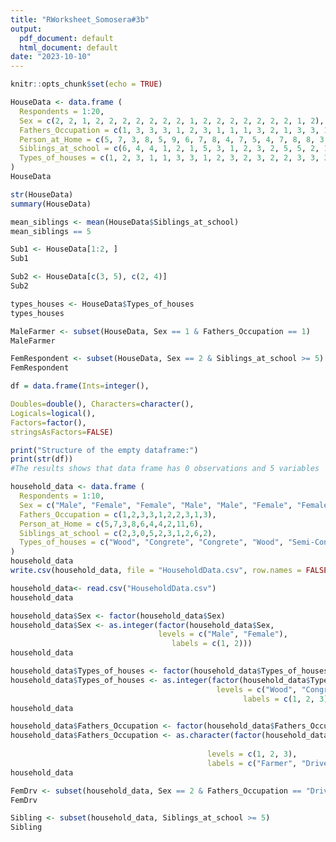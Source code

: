 ```yaml
---
title: "RWorksheet_Somosera#3b"
output:
  pdf_document: default
  html_document: default
date: "2023-10-10"
---
```


```r
knitr::opts_chunk$set(echo = TRUE)
```


```r
HouseData <- data.frame (
  Respondents = 1:20, 
  Sex = c(2, 2, 1, 2, 2, 2, 2, 2, 2, 2, 1, 2, 2, 2, 2, 2, 2, 2, 1, 2), 
  Fathers_Occupation = c(1, 3, 3, 3, 1, 2, 3, 1, 1, 1, 3, 2, 1, 3, 3, 1, 3, 1, 2, 1), 
  Person_at_Home = c(5, 7, 3, 8, 5, 9, 6, 7, 8, 4, 7, 5, 4, 7, 8, 8, 3, 11, 7, 6),
  Siblings_at_school = c(6, 4, 4, 1, 2, 1, 5, 3, 1, 2, 3, 2, 5, 5, 2, 1, 2, 5, 3, 2),
  Types_of_houses = c(1, 2, 3, 1, 1, 3, 3, 1, 2, 3, 2, 3, 2, 2, 3, 3, 3, 3, 3, 2)
)
HouseData
```
```r
str(HouseData)
summary(HouseData)
```

```r
mean_siblings <- mean(HouseData$Siblings_at_school)
mean_siblings == 5
```

```r
Sub1 <- HouseData[1:2, ]
Sub1
```

```r
Sub2 <- HouseData[c(3, 5), c(2, 4)]
Sub2
````

```r
types_houses <- HouseData$Types_of_houses
types_houses
````

```r
MaleFarmer <- subset(HouseData, Sex == 1 & Fathers_Occupation == 1)
MaleFarmer
````

```r
FemRespondent <- subset(HouseData, Sex == 2 & Siblings_at_school >= 5)
FemRespondent
````

```r
df = data.frame(Ints=integer(),

Doubles=double(), Characters=character(),
Logicals=logical(),
Factors=factor(),
stringsAsFactors=FALSE)

print("Structure of the empty dataframe:")
print(str(df))
#The results shows that data frame has 0 observations and 5 variables
````

```r
household_data <- data.frame (
  Respondents = 1:10, 
  Sex = c("Male", "Female", "Female", "Male", "Male", "Female", "Female", "Male", "Female", "Male"), 
  Fathers_Occupation = c(1,2,3,3,1,2,2,3,1,3), 
  Person_at_Home = c(5,7,3,8,6,4,4,2,11,6),
  Siblings_at_school = c(2,3,0,5,2,3,1,2,6,2),
  Types_of_houses = c("Wood", "Congrete", "Congrete", "Wood", "Semi-Congrete", "Semi-Congrete", "Wood", "Semi-Congrete", "Semi-Congrete", "Congrete")
)
household_data
write.csv(household_data, file = "HouseholdData.csv", row.names = FALSE)

household_data<- read.csv("HouseholdData.csv")
household_data
````

```r
household_data$Sex <- factor(household_data$Sex)
household_data$Sex <- as.integer(factor(household_data$Sex, 
                                 levels = c("Male", "Female"),
                                    labels = c(1, 2)))
household_data
````

```r
household_data$Types_of_houses <- factor(household_data$Types_of_houses)
household_data$Types_of_houses <- as.integer(factor(household_data$Types_of_houses,
                                              levels = c("Wood", "Congrete", "Semi-Congrete"),
                                                    labels = c(1, 2, 3)))
household_data
````

```r
household_data$Fathers_Occupation <- factor(household_data$Fathers_Occupation)
household_data$Fathers_Occupation <- as.character(factor(household_data$Fathers_Occupation,
                                            
                                            levels = c(1, 2, 3),
                                            labels = c("Farmer", "Driver", "Others")))
household_data
````

```r
FemDrv <- subset(household_data, Sex == 2 & Fathers_Occupation == "Driver")
FemDrv
````

```r
Sibling <- subset(household_data, Siblings_at_school >= 5)
Sibling
````
